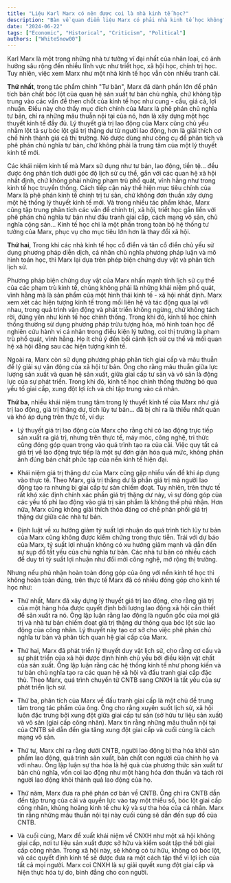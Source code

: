```yaml
---
title: "Liệu Karl Marx có nên được coi là nhà kinh tế học?"
description: "Bàn về quan điểm liệu Marx có phải nhà kinh tế học không?"
date: "2024-06-22"
tags: ["Economic", "Historical", "Criticism", "Political"]
authors: ["WhiteSnow00"]
---
```


Karl Marx là một trong những nhà tư tưởng vĩ đại nhất của nhân loại, có ảnh hưởng sâu rộng đến nhiều lĩnh vực như triết học, xã hội học, chính trị học. Tuy nhiên, việc xem Marx như một nhà kinh tế học vẫn còn nhiều tranh cãi.

**Thứ nhất**, trong tác phẩm chính "Tư bản", Marx đã dành phần lớn để phân tích bản chất bóc lột của quan hệ sản xuất tư bản chủ nghĩa, chứ không tập trung vào các vấn đề then chốt của kinh tế học như cung - cầu, giá cả, lợi nhuận. Điều này cho thấy mục đích chính của Marx là phê phán chủ nghĩa tư bản, chỉ ra những mâu thuẫn nội tại của nó, hơn là xây dựng một học thuyết kinh tế đầy đủ. Lý thuyết giá trị lao động của Marx cũng chủ yếu nhằm lột tả sự bóc lột giá trị thặng dư từ người lao động, hơn là giải thích cơ chế hình thành giá cả thị trường. Nó được dùng như công cụ để phân tích và phê phán chủ nghĩa tư bản, chứ không phải là trung tâm của một lý thuyết kinh tế mới.

Các khái niệm kinh tế mà Marx sử dụng như tư bản, lao động, tiền tệ... đều được ông phân tích dưới góc độ lịch sử cụ thể, gắn với các quan hệ xã hội nhất định, chứ không phải những phạm trù phổ quát, vĩnh hằng như trong kinh tế học truyền thống. Cách tiếp cận này thể hiện mục tiêu chính của Marx là phê phán kinh tế chính trị tư sản, chứ không đơn thuần xây dựng một hệ thống lý thuyết kinh tế mới. Và trong nhiều tác phẩm khác, Marx cũng tập trung phân tích các vấn đề chính trị, xã hội, triết học gắn liền với phê phán chủ nghĩa tư bản như đấu tranh giai cấp, cách mạng vô sản, chủ nghĩa cộng sản... Kinh tế học chỉ là một phần trong toàn bộ hệ thống tư tưởng của Marx, phục vụ cho mục tiêu lớn hơn là thay đổi xã hội.

**Thứ hai**, Trong khi các nhà kinh tế học cổ điển và tân cổ điển chủ yếu sử dụng phương pháp diễn dịch, cá nhân chủ nghĩa phương pháp luận và mô hình toán học, thì Marx lại dựa trên phép biện chứng duy vật và phân tích lịch sử.

Phương pháp biện chứng duy vật của Marx nhấn mạnh tính lịch sử cụ thể của các phạm trù kinh tế, chúng không phải là những khái niệm phổ quát, vĩnh hằng mà là sản phẩm của một hình thái kinh tế - xã hội nhất định. Marx xem xét các hiện tượng kinh tế trong mối liên hệ và tác động qua lại với nhau, trong quá trình vận động và phát triển không ngừng, chứ không tách rời, đứng yên như kinh tế học chính thống. Trong khi đó, kinh tế học chính thống thường sử dụng phương pháp trừu tượng hóa, mô hình toán học để nghiên cứu hành vi cá nhân trong điều kiện lý tưởng, coi thị trường là phạm trù phổ quát, vĩnh hằng. Họ ít chú ý đến bối cảnh lịch sử cụ thể và mối quan hệ xã hội đằng sau các hiện tượng kinh tế.

Ngoài ra, Marx còn sử dụng phương pháp phân tích giai cấp và mâu thuẫn để lý giải sự vận động của xã hội tư bản. Ông cho rằng mâu thuẫn giữa lực lượng sản xuất và quan hệ sản xuất, giữa giai cấp tư sản và vô sản là động lực của sự phát triển. Trong khi đó, kinh tế học chính thống thường bỏ qua yếu tố giai cấp, xung đột lợi ích và chỉ tập trung vào cá nhân.

**Thứ ba**, nhiều khái niệm trung tâm trong lý thuyết kinh tế của Marx như giá trị lao động, giá trị thặng dư, tích lũy tư bản... đã bị chỉ ra là thiếu nhất quán và khó áp dụng trên thực tế, ví dụ:

*  Lý thuyết giá trị lao động của Marx cho rằng chỉ có lao động trực tiếp sản xuất ra giá trị, nhưng trên thực tế, máy móc, công nghệ, tri thức cũng đóng góp quan trọng vào quá trình tạo ra của cải. Việc quy tất cả giá trị về lao động trực tiếp là một sự đơn giản hóa quá mức, không phản ánh đúng bản chất phức tạp của nền kinh tế hiện đại.

*  Khái niệm giá trị thặng dư của Marx cũng gặp nhiều vấn đề khi áp dụng vào thực tế. Theo Marx, giá trị thặng dư là phần giá trị mà người lao động tạo ra nhưng bị giai cấp tư sản chiếm đoạt. Tuy nhiên, trên thực tế rất khó xác định chính xác phần giá trị thặng dư này, vì sự đóng góp của các yếu tố phi lao động vào giá trị sản phẩm là không thể phủ nhận. Hơn nữa, Marx cũng không giải thích thỏa đáng cơ chế phân phối giá trị thặng dư giữa các nhà tư bản.

* Định luật về xu hướng giảm tỷ suất lợi nhuận do quá trình tích lũy tư bản của Marx cũng không được kiểm chứng trong thực tiễn. Trái với dự báo của Marx, tỷ suất lợi nhuận không có xu hướng giảm mạnh và dẫn đến sự sụp đổ tất yếu của chủ nghĩa tư bản. Các nhà tư bản có nhiều cách để duy trì tỷ suất lợi nhuận như đổi mới công nghệ, mở rộng thị trường.

Nhưng nếu phủ nhận hoàn toàn đóng góp của ông với nền kinh tế học thì không hoàn toàn đúng, trên thực tế Marx đã có nhiều đóng góp cho kinh tế học như:

- Thứ nhất, Marx đã xây dựng lý thuyết giá trị lao động, cho rằng giá trị của một hàng hóa được quyết định bởi lượng lao động xã hội cần thiết để sản xuất ra nó. Ông lập luận rằng lao động là nguồn gốc của mọi giá trị và nhà tư bản chiếm đoạt giá trị thặng dư thông qua bóc lột sức lao động của công nhân. Lý thuyết này tạo cơ sở cho việc phê phán chủ nghĩa tư bản và phân tích quan hệ giai cấp của Marx.

- Thứ hai, Marx đã phát triển lý thuyết duy vật lịch sử, cho rằng cơ cấu và sự phát triển của xã hội được định hình chủ yếu bởi điều kiện vật chất của sản xuất. Ông lập luận rằng các hệ thống kinh tế như phong kiến và tư bản chủ nghĩa tạo ra các quan hệ xã hội và đấu tranh giai cấp đặc thù. Theo Marx, quá trình chuyển từ CNTB sang CNXH là tất yếu của sự phát triển lịch sử.

- Thứ ba, phân tích của Marx về đấu tranh giai cấp là một chủ đề trung tâm trong tác phẩm của ông. Ông cho rằng xuyên suốt lịch sử, xã hội luôn đặc trưng bởi xung đột giữa giai cấp tư sản (sở hữu tư liệu sản xuất) và vô sản (giai cấp công nhân). Marx tin rằng những mâu thuẫn nội tại của CNTB sẽ dẫn đến gia tăng xung đột giai cấp và cuối cùng là cách mạng vô sản.

- Thứ tư, Marx chỉ ra rằng dưới CNTB, người lao động bị tha hóa khỏi sản phẩm lao động, quá trình sản xuất, bản chất con người của chính họ và với nhau. Ông lập luận sự tha hóa là hệ quả của phương thức sản xuất tư bản chủ nghĩa, vốn coi lao động như một hàng hóa đơn thuần và tách rời người lao động khỏi thành quả lao động của họ.

- Thứ năm, Marx đưa ra phê phán cơ bản về CNTB. Ông chỉ ra CNTB dẫn đến tập trung của cải và quyền lực vào tay một thiểu số, bóc lột giai cấp công nhân, khủng hoảng kinh tế chu kỳ và sự tha hóa của cá nhân. Marx tin rằng những mâu thuẫn nội tại này cuối cùng sẽ dẫn đến sụp đổ của CNTB.

- Và cuối cùng, Marx đề xuất khái niệm về CNXH như một xã hội không giai cấp, nơi tư liệu sản xuất được sở hữu và kiểm soát tập thể bởi giai cấp công nhân. Trong xã hội này, sẽ không có tư hữu, không có bóc lột, và các quyết định kinh tế sẽ được đưa ra một cách tập thể vì lợi ích của tất cả mọi người. Marx coi CNXH là sự giải quyết xung đột giai cấp và hiện thực hóa tự do, bình đẳng cho con người.